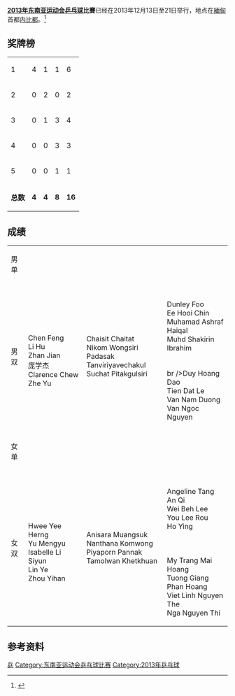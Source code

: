 '''[[2013年东南亚运动会|2013年东南亚运动会]][[乒乓球|乒乓球]]比賽'''已经在2013年12月13日至21日举行，地点在[[緬甸|緬甸]]首都[[内比都|内比都]]。<ref>{{cite web | url=http://www.27seagames2013.com/results/competition_schedules | title=Competition Schedules | work=http://www.27seagames2013.com/ | accessdate=14 December 2013 | deadurl=yes | archiveurl=https://web.archive.org/web/20131216182958/http://www.27seagames2013.com/results/competition_schedules | archivedate=2013-12-16 }}</ref>

==奖牌榜==
{{legend2|#ccccff|东道主|border=solid 1px #AAAAAA}}
{| {{RankedMedalTable|class=wikitable sortable}}
|-
|1||align=left|{{flagIOC2team|SIN|2013年东南亚运动会}}|| 4 || 1 || 1 || 6
|-
|2||align=left|{{flagIOC2team|THA|2013年东南亚运动会}}|| 0 || 2 || 0 || 2
|-
|3||align=left|{{flagIOC2team|VIE|2013年东南亚运动会}}|| 0 || 1 || 3 || 4
|-
|4||align=left|{{flagIOC2team|MAS|2013年东南亚运动会}}|| 0 || 0 || 3 || 3
|-
|5||align=left|{{flagIOC2team|PHI|2013年东南亚运动会}}|| 0 || 0 || 1 || 1
|-class="sortbottom"
|colspan=2|'''总数'''||'''4'''||'''4'''||'''8'''||'''16'''
|}

==成绩==
{| {{MedalistTable|type=项目|columns=1}}
|-
|rowspan=2|男单 <br />{{DetailsLink|Table tennis at the 2013 Southeast Asian Games – Men's singles}}
|rowspan=2|{{flagIOC2medalist|[[Zhan_Jian|Zhan Jian]]|SIN|2013 Southeast Asian Games}}
|rowspan=2|{{flagIOC2medalist|[[Dat_Le_Tien|Dat Le Tien]]|VIE|2013 Southeast Asian Games}}
|{{flagIOC2medalist|[[Gonzales_Richard|Gonzales Richard]]|PHI|2013 Southeast Asian Games}}
|-
|{{flagIOC2medalist|[[Clarence_Chew_Zhe_Yu|Clarence Chew Zhe Yu]]|SIN|2013 Southeast Asian Games}}
|-
|rowspan=2|男双 <br />{{DetailsLink|Table tennis at the 2013 Southeast Asian Games – Men's team}}
|rowspan=2|{{flagIOC2team|SIN|2013 Southeast Asian Games}}<br />Chen Feng<br />Li Hu<br />Zhan Jian<br />庞学杰<br />Clarence Chew Zhe Yu
|rowspan=2|{{flagIOC2team|THA|2013 Southeast Asian Games}}<br />Chaisit Chaitat<br />Nikom Wongsiri<br />Padasak Tanviriyavechakul<br />Suchat Pitakgulsiri<br /><br />
|{{flagIOC2team|MAS|2013 Southeast Asian Games}}<br />Dunley Foo<br />Ee Hooi Chin<br />Muhamad Ashraf Haiqal<br />Muhd Shakirin Ibrahim
|-
|{{flagIOC2team|VIE|2013年东南亚运动会}}br />Duy Hoang Dao<br />Tien Dat Le<br />Van Nam Duong<br />Van Ngoc Nguyen
|-bgcolor=#DDDDDD
|colspan=7|
|-
|rowspan=2|女单 <br />{{DetailsLink|Table tennis at the 2013 Southeast Asian Games}}
|rowspan=2|{{flagIOC2medalist|[[Yu_Mengyu|Yu Mengyu]]|SIN|2013年东南亚运动会}}
|rowspan=2|{{flagIOC2medalist|[[Isabelle_Li_Siyun|Isabelle Li Siyun]]|SIN|2013年东南亚运动会}}
|{{flagIOC2medalist|[[Wei_Beh_Lee|Wei Beh Lee]]|MAS|2013年东南亚运动会}}
|-
|{{flagIOC2medalist|[[My_Trang_Mai_Hoang|My Trang Mai Hoang]]|VIE|2013年东南亚运动会}}
|-
|rowspan=2| 女双 <br />{{DetailsLink|Table tennis at the 2013 Southeast Asian Games – Women's team}}
|rowspan=2|{{flagIOC2team|SIN|2013年东南亚运动会}}<br />Hwee Yee Herng<br />Yu Mengyu<br />Isabelle Li Siyun<br />Lin Ye<br />Zhou Yihan
|rowspan=2|{{flagIOC2team|THA|2013年东南亚运动会}}<br />Anisara Muangsuk<br />Nanthana Komwong<br />Piyaporn Pannak<br />Tamolwan Khetkhuan<br /><br />
|{{flagIOC2team|MAS|2013年东南亚运动会}}<br />Angeline Tang An Qi<br />Wei Beh Lee<br />You Lee Rou<br />Ho Ying
|-
|{{flagIOC2team|VIE|2013年东南亚运动会}}<br />My Trang Mai Hoang<br />Tuong Giang Phan Hoang<br />Viet Linh Nguyen The<br />Nga Nguyen Thi
|}

==参考资料==
{{reflist}}

{{2013年东南亚运动会项目}}

[[Category:2013年东南亚运动会项目|乒]]
[[Category:东南亚运动会乒乓球比赛|Category:东南亚运动会乒乓球比赛]]
[[Category:2013年乒乓球|Category:2013年乒乓球]]